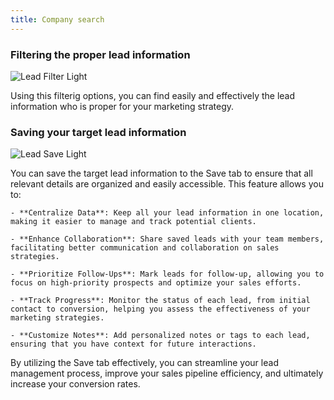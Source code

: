 ```yaml
---
title: Company search
---
```


### Filtering the proper lead information

<img
  className="ml-16 block rounded-2xl shadow-lg dark:hidden"
  src="/images/lead-search-001.png"
  alt="Lead Filter Light"
/>

Using this filterig options, you can find easily and effectively the lead information who is proper for your marketing strategy.

### Saving your target lead information

<img
  className="ml-16 block rounded-2xl shadow-lg dark:hidden"
  src="/images/lead-search-002-save.png"
  alt="Lead Save Light"
/>

You can save the target lead information to the Save tab to ensure that all relevant details are organized and easily accessible. This feature allows you to:

    - **Centralize Data**: Keep all your lead information in one location, making it easier to manage and track potential clients.

    - **Enhance Collaboration**: Share saved leads with your team members, facilitating better communication and collaboration on sales strategies.

    - **Prioritize Follow-Ups**: Mark leads for follow-up, allowing you to focus on high-priority prospects and optimize your sales efforts.

    - **Track Progress**: Monitor the status of each lead, from initial contact to conversion, helping you assess the effectiveness of your marketing strategies.

    - **Customize Notes**: Add personalized notes or tags to each lead, ensuring that you have context for future interactions.

By utilizing the Save tab effectively, you can streamline your lead management process, improve your sales pipeline efficiency, and ultimately increase your conversion rates.
